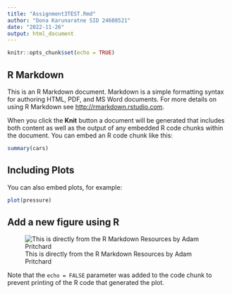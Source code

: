 ```yaml
---
title: "Assignment3TEST.Rmd"
author: "Dona Karunaratne SID 24608521"
date: "2022-11-26"
output: html_document
---
```


```r
knitr::opts_chunk$set(echo = TRUE)
```

## R Markdown

This is an R Markdown document. Markdown is a simple formatting syntax for authoring HTML, PDF, and MS Word documents. For more details on using R Markdown see <http://rmarkdown.rstudio.com>.

When you click the **Knit** button a document will be generated that includes both content as well as the output of any embedded R code chunks within the document. You can embed an R code chunk like this:

```r
summary(cars)
```

## Including Plots

You can also embed plots, for example:

```r
plot(pressure)
```


## Add a new figure using R

![This is directly from the R Markdown Resources by Adam Pritchard](https://github.com/adam-p/markdown-here/raw/master/src/common/images/icon48.png "Logo Title Testing for Figures")







Note that the `echo = FALSE` parameter was added to the code chunk to prevent printing of the R code that generated the plot.
